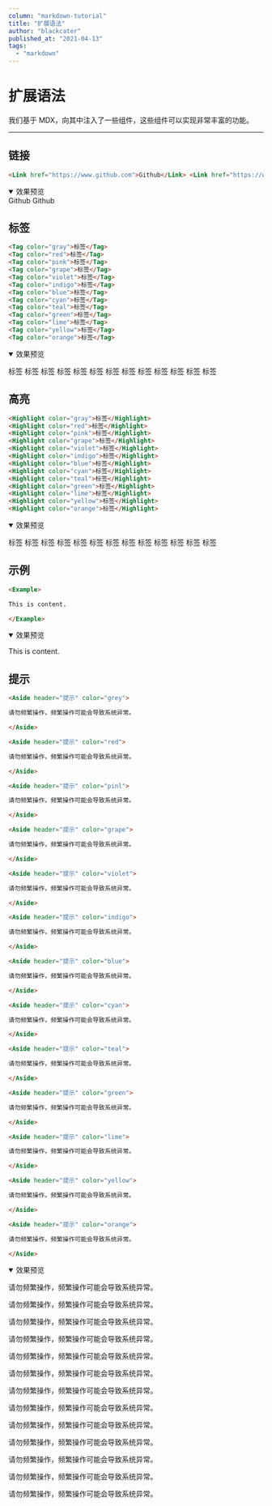 ```yaml
---
column: "markdown-tutorial"
title: "扩展语法"
author: "blackcater"
published_at: "2021-04-13"
tags:
  - "markdown"
---
```


# 扩展语法

我们基于 MDX，向其中注入了一些组件，这些组件可以实现非常丰富的功能。

---

## 链接

```markdown
<Link href="https://www.github.com">Github</Link> <Link href="https://www.github.com" showIcon>Github</Link>
```

<details open>
  <summary>效果预览</summary>

<Example>

<Link href="https://www.github.com">Github</Link> <Link href="https://www.github.com" showIcon>Github</Link>

</Example>

</details>

## 标签

```markdown
<Tag color="gray">标签</Tag>
<Tag color="red">标签</Tag>
<Tag color="pink">标签</Tag>
<Tag color="grape">标签</Tag>
<Tag color="violet">标签</Tag>
<Tag color="indigo">标签</Tag>
<Tag color="blue">标签</Tag>
<Tag color="cyan">标签</Tag>
<Tag color="teal">标签</Tag>
<Tag color="green">标签</Tag>
<Tag color="lime">标签</Tag>
<Tag color="yellow">标签</Tag>
<Tag color="orange">标签</Tag>
```

<details open>
  <summary>效果预览</summary>

<Example>

<Tag color="gray">标签</Tag>
<Tag color="red">标签</Tag>
<Tag color="pink">标签</Tag>
<Tag color="grape">标签</Tag>
<Tag color="violet">标签</Tag>
<Tag color="indigo">标签</Tag>
<Tag color="blue">标签</Tag>
<Tag color="cyan">标签</Tag>
<Tag color="teal">标签</Tag>
<Tag color="green">标签</Tag>
<Tag color="lime">标签</Tag>
<Tag color="yellow">标签</Tag>
<Tag color="orange">标签</Tag>

</Example>

</details>

## 高亮

```markdown
<Highlight color="gray">标签</Highlight>
<Highlight color="red">标签</Highlight>
<Highlight color="pink">标签</Highlight>
<Highlight color="grape">标签</Highlight>
<Highlight color="violet">标签</Highlight>
<Highlight color="indigo">标签</Highlight>
<Highlight color="blue">标签</Highlight>
<Highlight color="cyan">标签</Highlight>
<Highlight color="teal">标签</Highlight>
<Highlight color="green">标签</Highlight>
<Highlight color="lime">标签</Highlight>
<Highlight color="yellow">标签</Highlight>
<Highlight color="orange">标签</Highlight>
```

<details open>
  <summary>效果预览</summary>

<Example>

<Highlight color="gray">标签</Highlight>
<Highlight color="red">标签</Highlight>
<Highlight color="pink">标签</Highlight>
<Highlight color="grape">标签</Highlight>
<Highlight color="violet">标签</Highlight>
<Highlight color="indigo">标签</Highlight>
<Highlight color="blue">标签</Highlight>
<Highlight color="cyan">标签</Highlight>
<Highlight color="teal">标签</Highlight>
<Highlight color="green">标签</Highlight>
<Highlight color="lime">标签</Highlight>
<Highlight color="yellow">标签</Highlight>
<Highlight color="orange">标签</Highlight>

</Example>

</details>

## 示例

```markdown
<Example>

This is content.

</Example>
```

<details open>
  <summary>效果预览</summary>

<Example>

<Example>

This is content.

</Example>

</Example>

</details>

## 提示

```markdown
<Aside header="提示" color="grey">

请勿频繁操作，频繁操作可能会导致系统异常。

</Aside>

<Aside header="提示" color="red">

请勿频繁操作，频繁操作可能会导致系统异常。

</Aside>

<Aside header="提示" color="pinl">

请勿频繁操作，频繁操作可能会导致系统异常。

</Aside>

<Aside header="提示" color="grape">

请勿频繁操作，频繁操作可能会导致系统异常。

</Aside>

<Aside header="提示" color="violet">

请勿频繁操作，频繁操作可能会导致系统异常。

</Aside>

<Aside header="提示" color="indigo">

请勿频繁操作，频繁操作可能会导致系统异常。

</Aside>

<Aside header="提示" color="blue">

请勿频繁操作，频繁操作可能会导致系统异常。

</Aside>

<Aside header="提示" color="cyan">

请勿频繁操作，频繁操作可能会导致系统异常。

</Aside>

<Aside header="提示" color="teal">

请勿频繁操作，频繁操作可能会导致系统异常。

</Aside>

<Aside header="提示" color="green">

请勿频繁操作，频繁操作可能会导致系统异常。

</Aside>

<Aside header="提示" color="lime">

请勿频繁操作，频繁操作可能会导致系统异常。

</Aside>

<Aside header="提示" color="yellow">

请勿频繁操作，频繁操作可能会导致系统异常。

</Aside>

<Aside header="提示" color="orange">

请勿频繁操作，频繁操作可能会导致系统异常。

</Aside>
```

<details open>
  <summary>效果预览</summary>

<Example>

<Aside header="提示" color="grey">

请勿频繁操作，频繁操作可能会导致系统异常。

</Aside>

<Aside header="提示" color="red">

请勿频繁操作，频繁操作可能会导致系统异常。

</Aside>

<Aside header="提示" color="pink">

请勿频繁操作，频繁操作可能会导致系统异常。

</Aside>

<Aside header="提示" color="grape">

请勿频繁操作，频繁操作可能会导致系统异常。

</Aside>

<Aside header="提示" color="violet">

请勿频繁操作，频繁操作可能会导致系统异常。

</Aside>

<Aside header="提示" color="indigo">

请勿频繁操作，频繁操作可能会导致系统异常。

</Aside>

<Aside header="提示" color="blue">

请勿频繁操作，频繁操作可能会导致系统异常。

</Aside>

<Aside header="提示" color="cyan">

请勿频繁操作，频繁操作可能会导致系统异常。

</Aside>

<Aside header="提示" color="teal">

请勿频繁操作，频繁操作可能会导致系统异常。

</Aside>

<Aside header="提示" color="green">

请勿频繁操作，频繁操作可能会导致系统异常。

</Aside>

<Aside header="提示" color="lime">

请勿频繁操作，频繁操作可能会导致系统异常。

</Aside>

<Aside header="提示" color="yellow">

请勿频繁操作，频繁操作可能会导致系统异常。

</Aside>

<Aside header="提示" color="orange">

请勿频繁操作，频繁操作可能会导致系统异常。

</Aside>

</Example>

</details>
